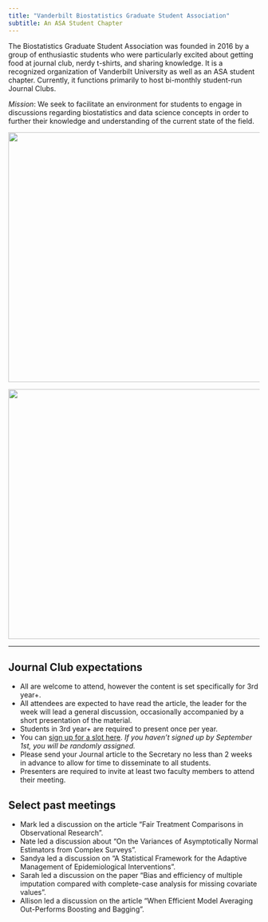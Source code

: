 ```yaml
---
title: "Vanderbilt Biostatistics Graduate Student Association"
subtitle: An ASA Student Chapter
---
```


The Biostatistics Graduate Student Association was founded in 2016 by a group of enthusiastic students who were particularly excited about getting food at journal club, nerdy t-shirts, and sharing knowledge. It is a recognized organization of Vanderbilt University as well as an ASA student chapter. Currently, it functions primarily to host bi-monthly student-run Journal Clubs. 

*Mission*:
We seek to facilitate an environment for students to engage in discussions regarding biostatistics and data science concepts in order to further their knowledge and understanding of the current state of the field.

<center>
<img src="figs/nov-meeting.jpg" height="500px" width="600px" />

<img src="http://phdcomics.com/comics/archive/phd010908s.gif" height="500px" width="600px" />
</center>

***

## Journal Club expectations

* All are welcome to attend, however the content is set specifically for 3rd year+.  
* All attendees are expected to have read the article, the leader for the week will lead a general discussion, occasionally accompanied by a short presentation of the material.  
* Students in 3rd year+ are required to present once per year.  
* You can [sign up for a slot here](https://docs.google.com/spreadsheets/d/1CaxlRaBwlO7TWVKzrxXTpESfg0M7PCwWR-gQZLVY2J8/edit?usp=sharing). _If you haven't signed up by September 1st, you will be randomly assigned._
* Please send your Journal article to the Secretary no less than 2 weeks in advance to allow for time to disseminate to all students.  
* Presenters are required to invite at least two faculty members to attend their meeting.



## Select past meetings

* Mark led a discussion on the article "Fair Treatment Comparisons in Observational Research".
* Nate led a discussion about "On the Variances of Asymptotically Normal Estimators from Complex Surveys".
* Sandya led a discussion on "A Statistical Framework for the Adaptive Management of Epidemiological Interventions".
* Sarah led a discussion on the paper "Bias and efficiency of multiple imputation compared with complete-case analysis for missing covariate values".
* Allison led a discussion on the article "When Efficient Model Averaging Out-Performs Boosting and Bagging".